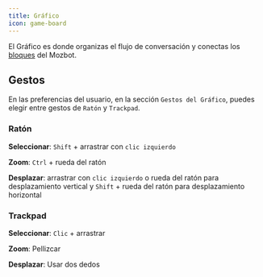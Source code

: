 ```yaml
---
title: Gráfico
icon: game-board
---
```


El Gráfico es donde organizas el flujo de conversación y conectas los [bloques](./blocks/overview) del Mozbot.

## Gestos

En las preferencias del usuario, en la sección `Gestos del Gráfico`, puedes elegir entre gestos de `Ratón` y `Trackpad`.

### Ratón

**Seleccionar**: `Shift` + arrastrar con `clic izquierdo`

**Zoom**: `Ctrl` + rueda del ratón

**Desplazar**: arrastrar con `clic izquierdo` o rueda del ratón para desplazamiento vertical y `Shift` + rueda del ratón para desplazamiento horizontal

### Trackpad

**Seleccionar**: `Clic` + arrastrar

**Zoom**: Pellizcar

**Desplazar**: Usar dos dedos
